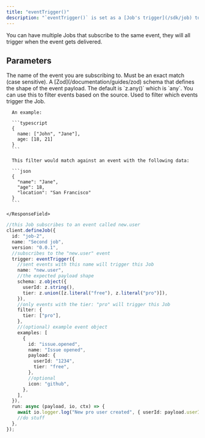 ```yaml
---
title: "eventTrigger()"
description: "`eventTrigger()` is set as a [Job's trigger](/sdk/job) to subscribe to an event a Job from [a sent event](/sdk/triggerclient/instancemethods/sendevent)."
---
```


<Snippet file="send-event-options.mdx" />

You can have multiple Jobs that subscribe to the same event, they will all trigger when the event gets delivered.

## Parameters

<ResponseField name="options" type="object" required>
  <Expandable title="options" defaultOpen>
    <ResponseField name="name" type="string" required>
      The name of the event you are subscribing to. Must be an exact match (case
      sensitive).
    </ResponseField>
    <ResponseField name="schema" type="object">
      A [Zod](/documentation/guides/zod) schema that defines the shape of the
      event payload. The default is `z.any()` which is `any`.
    </ResponseField>
    <ResponseField name="source" type="string">
      You can use this to filter events based on the source.
    </ResponseField>
    <ResponseField name="filter" type="object">
      Used to filter which events trigger the Job.

      An example:

      ```typescript
      {
        name: ["John", "Jane"],
        age: [18, 21]
      }
      ```

      This filter would match against an event with the following data:

      ```json
      {
        "name": "Jane",
        "age": 18,
        "location": "San Francisco"
      }
      ```

    </ResponseField>

  </Expandable>
</ResponseField>

<RequestExample>

```typescript eventTrigger()
//this Job subscribes to an event called new.user
client.defineJob({
  id: "job-2",
  name: "Second job",
  version: "0.0.1",
  //subscribes to the "new.user" event
  trigger: eventTrigger({
    //sent events with this name will trigger this Job
    name: "new.user",
    //the expected payload shape
    schema: z.object({
      userId: z.string(),
      tier: z.union([z.literal("free"), z.literal("pro")]),
    }),
    //only events with the tier: "pro" will trigger this Job
    filter: {
      tier: ["pro"],
    },
    //(optional) example event object
    examples: [
      {
        id: "issue.opened",
        name: "Issue opened",
        payload: {
          userId: "1234",
          tier: "free",
        },
        //optional
        icon: "github",
      },
    ],
  }),
  run: async (payload, io, ctx) => {
    await io.logger.log("New pro user created", { userId: payload.userId });
    //do stuff
  },
});
```

</RequestExample>
